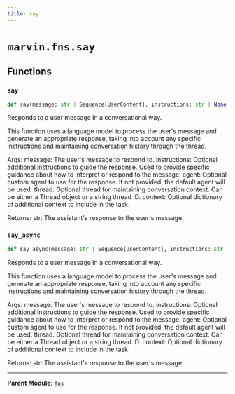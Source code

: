 ```yaml
---
title: say
---
```


# `marvin.fns.say`

## Functions

### `say`
```python
def say(message: str | Sequence[UserContent], instructions: str | None = None, agent: Actor | None = None, thread: Thread | str | None = None, context: dict[str, Any] | None = None) -> str
```
Responds to a user message in a conversational way.

This function uses a language model to process the user's message and generate
an appropriate response, taking into account any specific instructions and
maintaining conversation history through the thread.

Args:
    message: The user's message to respond to.
    instructions: Optional additional instructions to guide the response.
        Used to provide specific guidance about how to interpret or
        respond to the message.
    agent: Optional custom agent to use for the response. If not provided,
        the default agent will be used.
    thread: Optional thread for maintaining conversation context. Can be
        either a Thread object or a string thread ID.
    context: Optional dictionary of additional context to include in the task.

Returns:
    str: The assistant's response to the user's message.

### `say_async`
```python
def say_async(message: str | Sequence[UserContent], instructions: str | None = None, agent: Actor | None = None, thread: Thread | str | None = None, context: dict[str, Any] | None = None) -> str
```
Responds to a user message in a conversational way.

This function uses a language model to process the user's message and generate
an appropriate response, taking into account any specific instructions and
maintaining conversation history through the thread.

Args:
    message: The user's message to respond to.
    instructions: Optional additional instructions to guide the response.
        Used to provide specific guidance about how to interpret or
        respond to the message.
    agent: Optional custom agent to use for the response. If not provided,
        the default agent will be used.
    thread: Optional thread for maintaining conversation context. Can be
        either a Thread object or a string thread ID.
    context: Optional dictionary of additional context to include in the task.

Returns:
    str: The assistant's response to the user's message.

---

**Parent Module:** [`fns`](marvin-fns)
